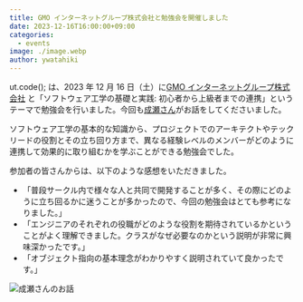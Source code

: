 ```yaml
---
title: GMO インターネットグループ株式会社と勉強会を開催しました
date: 2023-12-16T16:00:00+09:00
categories:
  - events
image: ./image.webp
author: ywatahiki
---
```


ut.code(); は、2023 年 12 月 16 日（土）に[GMO インターネットグループ株式会社](https://www.gmo.jp/) と「ソフトウェア工学の基礎と実践: 初心者から上級者までの連携」というテーマで勉強会を行いました。今回も[成瀬さん](https://nrslib.com/)がお話をしてくださいました。

ソフトウェア工学の基本的な知識から、プロジェクトでのアーキテクトやテックリードの役割とその立ち回り方まで、異なる経験レベルのメンバーがどのように連携して効果的に取り組むかを学ぶことができる勉強会でした。

参加者の皆さんからは、以下のような感想をいただきました。

- 「普段サークル内で様々な人と共同で開発することが多く、その際にどのように立ち回るかに迷うことが多かったので、今回の勉強会はとても参考になりました。」
- 「エンジニアのそれぞれの役職がどのような役割を期待されているかということがよく理解できました。クラスがなぜ必要なのかという説明が非常に興味深かったです。」
- 「オブジェクト指向の基本理念がわかりやすく説明されていて良かったです。」

![成瀬さんのお話](./seminar.webp)
